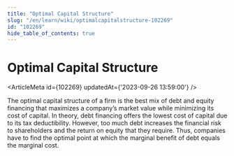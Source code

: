 ```yaml
---
title: "Optimal Capital Structure"
slug: "/en/learn/wiki/optimalcapitalstructure-102269"
id: "102269"
hide_table_of_contents: true
---
```



# Optimal Capital Structure

<ArticleMeta id={102269} updatedAt={'2023-09-26 13:59:00'} />
<div className='border-solid border-b border-t-0 my-4 border-[var(--ifm-color-gray-300)]' />

The optimal capital structure of a firm is the best mix of debt and equity financing that maximizes a company’s market value while minimizing its cost of capital. In theory, debt financing offers the lowest cost of capital due to its tax deductibility. However, too much debt increases the financial risk to shareholders and the return on equity that they require. Thus, companies have to find the optimal point at which the marginal benefit of debt equals the marginal cost.
